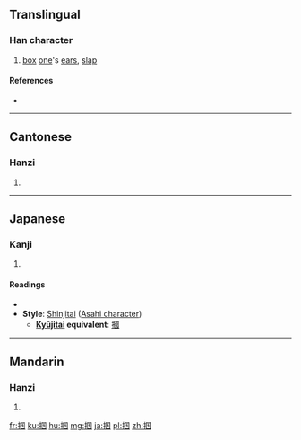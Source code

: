 {{also|摑}}
==Translingual==

===Han character===
{{Han char|rn=64|rad=手|as=08|sn=11|four=|canj=手田一戈 (QWMI)|ids=⿰[[扌]][[国]]}}

# [[box]] [[one]]'s [[ear]]s, [[slap]]

====References====
* {{Han ref|kx=0440.181|hdz=31897.010|uh=63B4|ud=25524}}

----

==Cantonese==

===Hanzi===
{{yue-hanzi|jyut=[[gwaak3]]|y=gwaak3|tra=摑}}

# {{defn|lang=yue|sort=手08}}

----

==Japanese==

===Kanji===
{{ja-kanji|grade=|rs=手08}}

# {{defn|lang=ja|sort=手08}}

====Readings====
* {{ja-readings|on=[[かく]] (kaku)|kun=[[つかむ]] (tsukamu), [[つかみ]] (tsukami)}}
* '''Style''': [[shinjitai|Shinjitai]] ([[Wikipedia:Asahi characters|Asahi character]])
** '''[[Kyūjitai]] equivalent''': [[摑]]

----

==Mandarin==

===Hanzi===
{{cmn-hanzi|tra=摑|pin=[[guāi]] ([[guai1]]), [[guó]] ([[guo2]])|wg=kuai<sup>1</sup>, kuo<sup>2</sup>}}

# {{defn|lang=cmn|sort=手08}}

[[fr:掴]]
[[ku:掴]]
[[hu:掴]]
[[mg:掴]]
[[ja:掴]]
[[pl:掴]]
[[zh:掴]]